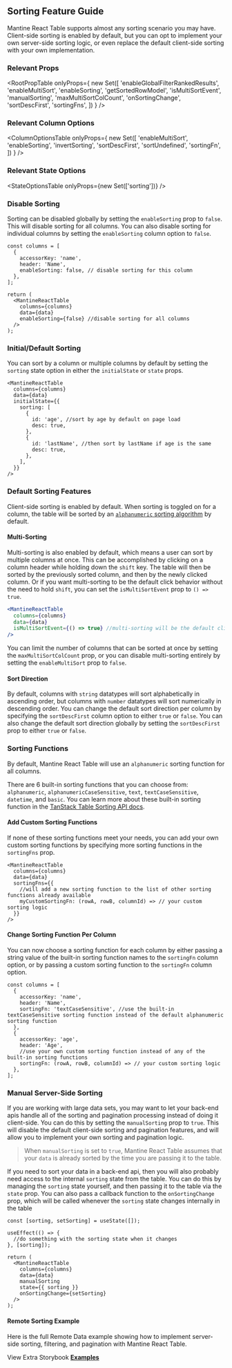 
<Head>
  <title>Sorting Feature Guide - Mantine React Table Docs</title>
  <meta
    name="description"
    content="How to use, customize, or disable sorting features in Mantine React Table"
  />
</Head>

## Sorting Feature Guide

Mantine React Table supports almost any sorting scenario you may have. Client-side sorting is enabled by default, but you can opt to implement your own server-side sorting logic, or even replace the default client-side sorting with your own implementation.

### Relevant Props

<RootPropTable
  onlyProps={
    new Set([
      'enableGlobalFilterRankedResults',
      'enableMultiSort',
      'enableSorting',
      'getSortedRowModel',
      'isMultiSortEvent',
      'manualSorting',
      'maxMultiSortColCount',
      'onSortingChange',
      'sortDescFirst',
      'sortingFns',
    ])
  }
/>

### Relevant Column Options

<ColumnOptionsTable
  onlyProps={
    new Set([
      'enableMultiSort',
      'enableSorting',
      'invertSorting',
      'sortDescFirst',
      'sortUndefined',
      'sortingFn',
    ])
  }
/>

### Relevant State Options

<StateOptionsTable onlyProps={new Set(['sorting'])} />

### Disable Sorting

Sorting can be disabled globally by setting the `enableSorting` prop to `false`. This will disable sorting for all columns. You can also disable sorting for individual columns by setting the `enableSorting` column option to `false`.

```tsx
const columns = [
  {
    accessorKey: 'name',
    header: 'Name',
    enableSorting: false, // disable sorting for this column
  },
];

return (
  <MantineReactTable
    columns={columns}
    data={data}
    enableSorting={false} //disable sorting for all columns
  />
);
```

### Initial/Default Sorting

You can sort by a column or multiple columns by default by setting the `sorting` state option in either the `initialState` or `state` props.

```tsx
<MantineReactTable
  columns={columns}
  data={data}
  initialState={{
    sorting: [
      {
        id: 'age', //sort by age by default on page load
        desc: true,
      },
      {
        id: 'lastName', //then sort by lastName if age is the same
        desc: true,
      },
    ],
  }}
/>
```

### Default Sorting Features

Client-side sorting is enabled by default. When sorting is toggled on for a column, the table will be sorted by an [`alphanumeric` sorting algorithm](https://tanstack.com/table/v8/docs/api/features/sorting#sorting-functions) by default.

#### Multi-Sorting

Multi-sorting is also enabled by default, which means a user can sort by multiple columns at once. This can be accomplished by clicking on a column header while holding down the `shift` key. The table will then be sorted by the previously sorted column, and then by the newly clicked column. Or if you want multi-sorting to be the default click behavior without the need to hold `shift`, you can set the `isMultiSortEvent` prop to `() => true`.

```jsx
<MantineReactTable
  columns={columns}
  data={data}
  isMultiSortEvent={() => true} //multi-sorting will be the default click behavior without the need to hold shift
/>
```

You can limit the number of columns that can be sorted at once by setting the `maxMultiSortColCount` prop, or you can disable multi-sorting entirely by setting the `enableMultiSort` prop to `false`.

#### Sort Direction

By default, columns with `string` datatypes will sort alphabetically in ascending order, but columns with `number` datatypes will sort numerically in descending order. You can change the default sort direction per column by specifying the `sortDescFirst` column option to either `true` or `false`. You can also change the default sort direction globally by setting the `sortDescFirst` prop to either `true` or `false`.

<MultiSortingExample />

### Sorting Functions

By default, Mantine React Table will use an `alphanumeric` sorting function for all columns.

There are 6 built-in sorting functions that you can choose from: ` alphanumeric`, `alphanumericCaseSensitive`, `text`, `textCaseSensitive`, `datetime`, and `basic`. You can learn more about these built-in sorting function in the [TanStack Table Sorting API docs](https://tanstack.com/table/v8/docs/api/features/sorting#sorting-functions).

#### Add Custom Sorting Functions

If none of these sorting functions meet your needs, you can add your own custom sorting functions by specifying more sorting functions in the `sortingFns` prop.

```tsx
<MantineReactTable
  columns={columns}
  data={data}
  sortingFns={{
    //will add a new sorting function to the list of other sorting functions already available
    myCustomSortingFn: (rowA, rowB, columnId) => // your custom sorting logic
  }}
/>
```

#### Change Sorting Function Per Column

You can now choose a sorting function for each column by either passing a string value of the built-in sorting function names to the `sortingFn` column option, or by passing a custom sorting function to the `sortingFn` column option.

```tsx
const columns = [
  {
    accessorKey: 'name',
    header: 'Name',
    sortingFn: 'textCaseSensitive', //use the built-in textCaseSensitive sorting function instead of the default alphanumeric sorting function
  },
  {
    accessorKey: 'age',
    header: 'Age',
    //use your own custom sorting function instead of any of the built-in sorting functions
    sortingFn: (rowA, rowB, columnId) => // your custom sorting logic
  },
];
```

### Manual Server-Side Sorting

If you are working with large data sets, you may want to let your back-end apis handle all of the sorting and pagination processing instead of doing it client-side. You can do this by setting the `manualSorting` prop to `true`. This will disable the default client-side sorting and pagination features, and will allow you to implement your own sorting and pagination logic.

> When `manualSorting` is set to `true`, Mantine React Table assumes that your `data` is already sorted by the time you are passing it to the table.

If you need to sort your data in a back-end api, then you will also probably need access to the internal `sorting` state from the table. You can do this by managing the `sorting` state yourself, and then passing it to the table via the `state` prop. You can also pass a callback function to the `onSortingChange` prop, which will be called whenever the `sorting` state changes internally in the table

```tsx
const [sorting, setSorting] = useState([]);

useEffect(() => {
  //do something with the sorting state when it changes
}, [sorting]);

return (
  <MantineReactTable
    columns={columns}
    data={data}
    manualSorting
    state={{ sorting }}
    onSortingChange={setSorting}
  />
);
```

#### Remote Sorting Example

Here is the full Remote Data example showing how to implement server-side sorting, filtering, and pagination with Mantine React Table.

<RemoteExample />

View Extra Storybook **[Examples](https://www.mantine-react-table.dev/?path=/story/features-sorting-examples)**
